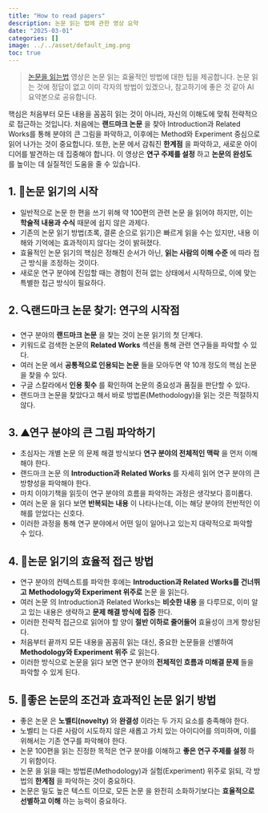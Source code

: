 ```yaml
---
title: "How to read papers"
description: 논문 읽는 법에 관한 영상 요약
date: "2025-03-01"
categories: []
image: ../../asset/default_img.png
toc: true
---
```


> [논문을 읽는법](https://youtu.be/XJqWigLmxQM?si=LeJaVc1EnJ72uA7P) 영상은 논문 읽는 효율적인 방법에 대한 팁을 제공합니다. 논문 읽는 것에 정답이 없고 이미 각자의 방법이 있겠으나, 참고하기에 좋은 것 같아 AI 요약본으로 공유합니다.

핵심은 처음부터 모든 내용을 꼼꼼히 읽는 것이 아니라, 자신의 이해도에 맞춰 전략적으로 접근하는 것입니다. 처음에는 **랜드마크 논문** 을 찾아 Introduction과 Related Works를 통해 분야의 큰 그림을 파악하고, 이후에는 Method와 Experiment 중심으로 읽어 나가는 것이 중요합니다. 또한, 논문 에서 감춰진 **한계점** 을 파악하고, 새로운 아이디어를 발견하는 데 집중해야 합니다. 이 영상은 **연구 주제를 설정** 하고 **논문의 완성도** 를 높이는 데 실질적인 도움을 줄 수 있습니다. 


## 1. 🏁논문 읽기의 시작
- 일반적으로 논문 한 편을 쓰기 위해 약 100편의 관련 논문 을 읽어야 하지만, 이는 **학술적 내용과 수식** 때문에 쉽지 않은 과제다. 
- 기존의 논문 읽기 방법(초록, 결론 순으로 읽기)은 빠르게 읽을 수는 있지만, 내용 이해와 기억에는 효과적이지 않다는 것이 밝혀졌다. 
- 효율적인 논문 읽기의 핵심은 정해진 순서가 아닌, **읽는 사람의 이해 수준** 에 따라 접근 방식을 조정하는 것이다. 
- 새로운 연구 분야에 진입할 때는 경험이 전혀 없는 상태에서 시작하므로, 이에 맞는 특별한 접근 방식이 필요하다. 


## 2. 🔍랜드마크 논문 찾기: 연구의 시작점
- 연구 분야의 **랜드마크 ** **논문** 을 찾는 것이 논문 읽기의 첫 단계다. 
- 키워드로 검색한 논문의 **Related Works** 섹션을 통해 관련 연구들을 파악할 수 있다. 
- 여러 논문 에서 **공통적으로 인용되는 ** **논문** 들을 모아두면 약 10개 정도의 핵심 논문 을 찾을 수 있다. 
- 구글 스칼라에서 **인용 횟수** 를 확인하여 논문의 중요성과 품질을 판단할 수 있다. 
- 랜드마크 논문을 찾았다고 해서 바로 방법론(Methodology)을 읽는 것은 적절하지 않다. 


## 3. ⛰️연구 분야의 큰 그림 파악하기
- 초심자는 개별 논문 의 문제 해결 방식보다 **연구 분야의 전체적인 맥락** 을 먼저 이해해야 한다. 
- 랜드마크 논문 의 **Introduction과 Related Works** 를 자세히 읽어 연구 분야의 큰 방향성을 파악해야 한다. 
- 마치 이야기책을 읽듯이 연구 분야의 흐름을 파악하는 과정은 생각보다 흥미롭다. 
- 여러 논문 을 읽다 보면 **반복되는 내용** 이 나타나는데, 이는 해당 분야의 전반적인 이해를 얻었다는 신호다. 
- 이러한 과정을 통해 연구 분야에서 어떤 일이 일어나고 있는지 대략적으로 파악할 수 있다. 


## 4. 🧐논문 읽기의 효율적 접근 방법
- 연구 분야의 컨텍스트를 파악한 후에는 **Introduction과 Related Works를 건너뛰고** **Methodology와 Experiment 위주로** 논문 을 읽는다. 
- 여러 논문 의 Introduction과 Related Works는 **비슷한 내용** 을 다루므로, 이미 알고 있는 내용은 생략하고 **문제 해결 방식에 집중** 한다. 
- 이러한 전략적 접근으로 읽어야 할 양이 **절반 이하로 줄어들어** 효율성이 크게 향상된다. 
- 처음부터 끝까지 모든 내용을 꼼꼼히 읽는 대신, 중요한 논문들을 선별하여 **Methodology와 Experiment 위주** 로 읽는다. 
- 이러한 방식으로 논문을 읽다 보면 연구 분야의 **전체적인 흐름과 미해결 문제** 들을 파악할 수 있게 된다. 


## 5. 🚩좋은 논문의 조건과 효과적인 논문 읽기 방법
- 좋은 논문 은 **노벨티(novelty)** 와 **완결성** 이라는 두 가지 요소를 충족해야 한다. 
- 노벨티 는 다른 사람이 시도하지 않은 새롭고 가치 있는 아이디어를 의미하며, 이를 위해서는 기존 연구를 파악해야 한다. 
- 논문 100편을 읽는 진정한 목적은 연구 분야를 이해하고 **좋은 연구 주제를 설정** 하기 위함이다. 
- 논문 을 읽을 때는 방법론(Methodology)과 실험(Experiment) 위주로 읽되, 각 방법의 **한계점** 을 파악하는 것이 중요하다. 
- 논문은 밀도 높은 텍스트 이므로, 모든 논문 을 완전히 소화하기보다는 **효율적으로 선별하고 이해** 하는 능력이 중요하다. 
